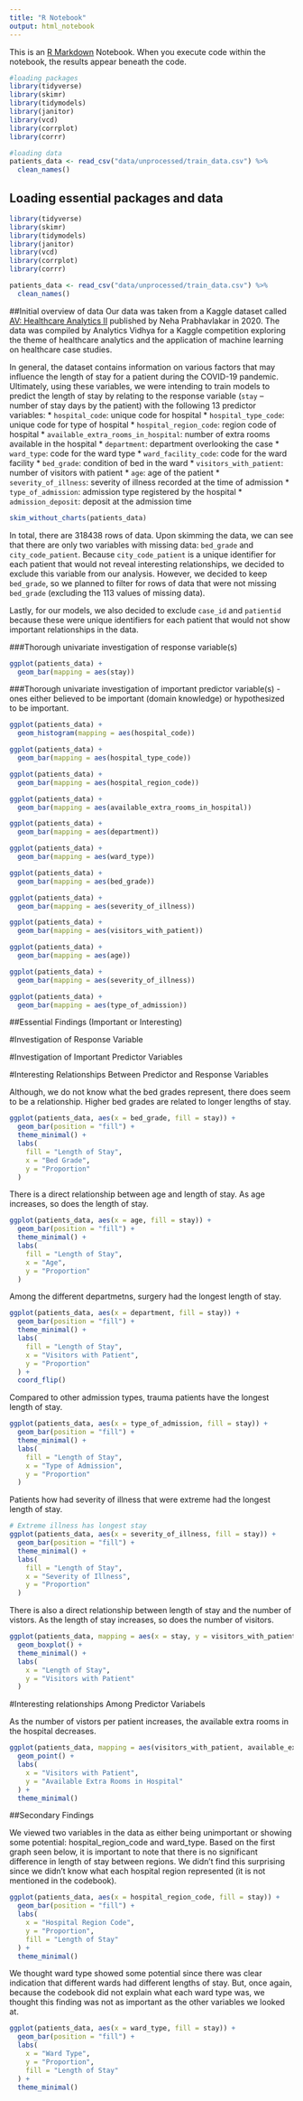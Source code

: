 ```yaml
---
title: "R Notebook"
output: html_notebook
---
```


This is an [R Markdown](http://rmarkdown.rstudio.com) Notebook. When you execute code within the notebook, the results appear beneath the code. 

```r
#loading packages
library(tidyverse)
library(skimr)
library(tidymodels)
library(janitor)
library(vcd)
library(corrplot)
library(corrr)

#loading data
patients_data <- read_csv("data/unprocessed/train_data.csv") %>% 
  clean_names()
```


## Loading essential packages and data
```r

library(tidyverse)
library(skimr)
library(tidymodels)
library(janitor)
library(vcd)
library(corrplot)
library(corrr)

patients_data <- read_csv("data/unprocessed/train_data.csv") %>% 
  clean_names()
```


##Initial overview of data
Our data was taken from a Kaggle dataset called [AV: Healthcare Analytics II](https://www.kaggle.com/nehaprabhavalkar/av-healthcare-analytics-ii) published by Neha Prabhavlakar in 2020. The data was compiled by Analytics Vidhya for a Kaggle competition exploring the theme of healthcare analytics and the application of machine learning on healthcare case studies. 

In general, the dataset contains information on various factors that may influence the length of stay for a patient during the COVID-19 pandemic. Ultimately, using these variables, we were intending to train models to predict the length of stay by relating to the response variable (`stay` -- number of stay days by the patient) with the following 13 predictor variables:
* `hospital_code`: unique code for hospital
* `hospital_type_code`: unique code for type of hospital
* `hospital_region_code`: region code of hospital
* `available_extra_rooms_in_hospital`: number of extra rooms available in the hospital
* `department`: department overlooking the case
* `ward_type`: code for the ward type
* `ward_facility_code`: code for the ward facility
* `bed_grade`: condition of bed in the ward
* `visitors_with_patient`: number of visitors with patient
* `age`: age of the patient
* `severity_of_illness`: severity of illness recorded at the time of admission
* `type_of_admission`: admission type registered by the hospital
* `admission_deposit`: deposit at the admission time

```r
skim_without_charts(patients_data)
```

In total, there are 318438 rows of data. Upon skimming the data, we can see that there are only two variables with missing data: `bed_grade` and `city_code_patient`. Because `city_code_patient` is a unique identifier for each patient that would not reveal interesting relationships, we decided to exclude this variable from our analysis. However, we decided to keep `bed_grade`, so we planned to filter for  rows of data that were not missing `bed_grade` (excluding the 113 values of missing data).

Lastly, for our models, we also decided to exclude `case_id` and `patientid` because these were unique identifiers for each patient that would not show important relationships in the data.

###Thorough univariate investigation of response variable(s)

```r
ggplot(patients_data) +
  geom_bar(mapping = aes(stay))
```

###Thorough univariate investigation of important predictor variable(s) - ones either believed to be important (domain knowledge) or hypothesized to be important. 

```r
ggplot(patients_data) +
  geom_histogram(mapping = aes(hospital_code))

ggplot(patients_data) +
  geom_bar(mapping = aes(hospital_type_code))

ggplot(patients_data) +
  geom_bar(mapping = aes(hospital_region_code))

ggplot(patients_data) +
  geom_bar(mapping = aes(available_extra_rooms_in_hospital))

ggplot(patients_data) +
  geom_bar(mapping = aes(department))

ggplot(patients_data) +
  geom_bar(mapping = aes(ward_type))

ggplot(patients_data) +
  geom_bar(mapping = aes(bed_grade))

ggplot(patients_data) +
  geom_bar(mapping = aes(severity_of_illness))

ggplot(patients_data) +
  geom_bar(mapping = aes(visitors_with_patient))

ggplot(patients_data) +
  geom_bar(mapping = aes(age))

ggplot(patients_data) +
  geom_bar(mapping = aes(severity_of_illness))

ggplot(patients_data) +
  geom_bar(mapping = aes(type_of_admission))
```


##Essential Findings (Important or Interesting)

#Investigation of Response Variable




#Investigation of Important Predictor Variables


#Interesting Relationships Between Predictor and Response Variables

Although, we do not know what the bed grades represent, there does seem to be a relationship. Higher bed grades are related to longer lengths of stay.
```r
ggplot(patients_data, aes(x = bed_grade, fill = stay)) +
  geom_bar(position = "fill") +
  theme_minimal() +
  labs(
    fill = "Length of Stay",
    x = "Bed Grade",
    y = "Proportion"
  )
```

There is a direct relationship between age and length of stay. As age increases, so does the length of stay.
```r
ggplot(patients_data, aes(x = age, fill = stay)) +
  geom_bar(position = "fill") +
  theme_minimal() +
  labs(
    fill = "Length of Stay",
    x = "Age",
    y = "Proportion"
  )
```


Among the different departmetns, surgery had the longest length of stay.
```r
ggplot(patients_data, aes(x = department, fill = stay)) +
  geom_bar(position = "fill") +
  theme_minimal() +
  labs(
    fill = "Length of Stay",
    x = "Visitors with Patient",
    y = "Proportion"
  ) +
  coord_flip()
```

Compared to other admission types, trauma patients have the longest length of stay.
```r
ggplot(patients_data, aes(x = type_of_admission, fill = stay)) +
  geom_bar(position = "fill") +
  theme_minimal() +
  labs(
    fill = "Length of Stay",
    x = "Type of Admission",
    y = "Proportion"
  )
```



Patients how had severity of illness that were extreme had the longest length of stay. 
```r
# Extreme illness has longest stay
ggplot(patients_data, aes(x = severity_of_illness, fill = stay)) +
  geom_bar(position = "fill") +
  theme_minimal() +
  labs(
    fill = "Length of Stay",
    x = "Severity of Illness",
    y = "Proportion"
  )
```

There is also a direct relationship between length of stay and the number of vistors. As the length of stay increases, so does the number of visitors.
```r
ggplot(patients_data, mapping = aes(x = stay, y = visitors_with_patient)) +
  geom_boxplot() +
  theme_minimal() +
  labs(
    x = "Length of Stay",
    y = "Visitors with Patient"
  )
```




#Interesting relationships Among Predictor Variabels


As the number of vistors per patient increases, the available extra rooms in the hospital decreases.
```r
ggplot(patients_data, mapping = aes(visitors_with_patient, available_extra_rooms_in_hospital)) +
  geom_point() +
  labs(
    x = "Visitors with Patient",
    y = "Available Extra Rooms in Hospital"
  ) +
  theme_minimal()
```



##Secondary Findings

We viewed two variables in the data as either being unimportant or showing some potential: hospital_region_code and ward_type. Based on the first graph seen below, it is important to note that there is no significant difference in length of stay between regions. We didn't find this surprising since we didn't know what each hospital region represented (it is not mentioned in the codebook). 

```r
ggplot(patients_data, aes(x = hospital_region_code, fill = stay)) +
  geom_bar(position = "fill") +
  labs(
    x = "Hospital Region Code",
    y = "Proportion",
    fill = "Length of Stay"
  ) +
  theme_minimal()
```


We thought ward type showed some potential since there was clear indication that different wards had different lengths of stay. But, once again, because the codebook did not explain what each ward type was, we thought this finding was not as important as the other variables we looked at. 

```r
ggplot(patients_data, aes(x = ward_type, fill = stay)) +
  geom_bar(position = "fill") +
  labs(
    x = "Ward Type",
    y = "Proportion",
    fill = "Length of Stay"
  ) +
  theme_minimal()
```




